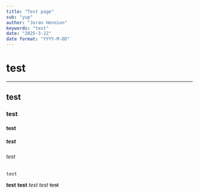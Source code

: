 ```yaml
---
title: "Test page"
sub: "yup"
author: "Joran Hennion"
keywords: "test"
date: "2025-3-22"
date format: "YYYY-M-DD"
---
```


# test
___
## test
### test
#### test
##### test
###### test
```
test
```
 **test**
 __test__
 *test*
 _test_
 ~~test~~